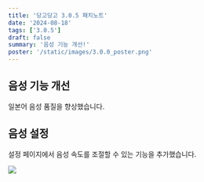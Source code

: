 ```yaml
---
title: '당고당고 3.0.5 패치노트'
date: '2024-08-18'
tags: ['3.0.5']
draft: false
summary: '음성 기능 개선!'
poster: '/static/images/3.0.0_poster.png'
---
```


## 음성 기능 개선

일본어 음성 품질을 향상했습니다.

## 음성 설정

설정 페이지에서 음성 속도를 조절할 수 있는 기능을 추가했습니다.

![](https://velog.velcdn.com/images/psb7391/post/fb5e0634-3709-447a-87dd-dfd80d42d722/image.jpg)
